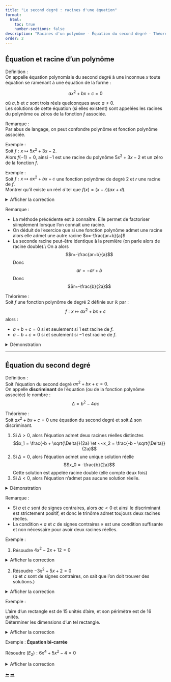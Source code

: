 ```yaml
---
title: "Le second degré : racines d'une équation"
format:
  html:
    toc: true
    number-sections: false
description: "Racines d'un polynôme - Équation du second degré - Théorème de factorisation"
order: 2
---
```


## Équation et racine d'un polynôme

::: {.bloc .def}
<span class="bloc-titre">Définition :</span>  
On appelle équation polynomiale du second degré à une inconnue $x$ toute équation se ramenant à une équation de la forme :

$$
ax^2 + bx + c = 0
$$

où $a, b$ et $c$ sont trois réels quelconques avec $a \neq 0$.  
Les solutions de cette équation (si elles existent) sont appelées les racines du polynôme ou zéros de la fonction $f$ associée.
:::

::: {.bloc .rem}
<span class="bloc-titre">Remarque :</span>  
Par abus de langage, on peut confondre polynôme et fonction polynôme associée.
:::


::: {.bloc .ex}
<span class="bloc-titre">Exemple :</span>  
Soit $f:x \longmapsto 5x^2+3x-2$.  
Alors $f(-1)=0$, ainsi $-1$ est une racine du polynôme $5x^2+3x-2$ et un zéro de la fonction $f$.
:::

::: {.bloc .ex}
<span class="bloc-titre">Exemple :</span>  
Soit $f:x \longmapsto ax^2+bx+c$ une fonction polynôme de degré $2$ et $r$ une racine de $f$.  
Montrer qu'il existe un réel $d$ tel que $f(x)=(x-r)(ax+d)$.

<details class="bloc cor"><summary>Afficher la correction</summary>

On considère $r$ un zéro de $f$, donc $f(r)=0$.  
Ainsi, pour tout réel $x$ :

$$
\begin{aligned}
f(x) &= f(x)-f(r) = ax^2+bx+c - ar^2 - br - c \\
     &= a(x^2 - r^2) + b(x-r) = a(x-r)(x+r) + b(x-r) \\
     &= (x-r)(ax+ar+b)
\end{aligned}
$$

On obtient le résultat voulu en posant $d=ar+b$.
</details>
:::



::: {.bloc .rem}
<span class="bloc-titre">Remarque :</span>  

- La méthode précédente est à connaître. Elle permet de factoriser siimplement lorsque l'on connait une racine.
- On déduit de l'exercice que si une fonction polynôme admet une racine alors elle admet une autre racine $x=-\frac{ar+b}{a}$
- La seconde racine peut-être identique à la première (on parle alors de racine double).\\
On a alors $$r=-\frac{ar+b}{a}$$ Donc $$ar=-ar+b$$
Donc 
$$r=-\frac{b}{2a}$$
:::



::: {.bloc .thm}
<span class="bloc-titre">Théorème :</span>  
Soit $f$ une fonction polynôme de degré $2$ définie sur $\mathbb{R}$ par :  
$$
f:x \longmapsto ax^2+bx+c
$$
alors :

- $a+b+c=0$ si et seulement si $1$ est racine de $f$.
- $a-b+c=0$ si et seulement si $-1$ est racine de $f$.
:::

<details class="bloc demo"><summary>Démonstration</summary>

Soit $f:x \longmapsto ax^2+bx+c$ :

- $a+b+c= 0 \Longleftrightarrow a \times 1^2 + b \times 1 + c = 0 \Longleftrightarrow f(1)= 0$  
- $a-b+c= 0 \Longleftrightarrow a \times (-1)^2 + b \times (-1) + c = 0 \Longleftrightarrow f(-1)= 0$
</details>

---

## Équation du second degré

::: {.bloc .def}
<span class="bloc-titre">Définition :</span>  
Soit l'équation du second degré $ax^2+bx+c=0$.  
On appelle **discriminant** de l'équation (ou de la fonction polynôme associée) le nombre :  
$$
\Delta = b^2 - 4ac
$$
:::

::: {.bloc .thm}
<span class="bloc-titre">Théorème :</span>  
Soit $ax^2 + bx + c =0$ une équation du second degré et soit $\Delta$ son discriminant.

1. Si $\Delta > 0$, alors l'équation admet deux racines réelles distinctes $$x_1 = \frac{-b + \sqrt{\Delta}}{2a} \et ~~x_2 = \frac{-b - \sqrt{\Delta}}{2a}$$
2. Si $\Delta = 0$, alors l'équation admet une unique solution réelle $$x_0 = -\frac{b}{2a}$$ 
Cette solution est appelée racine double (elle compte deux fois)
1. Si $\Delta < 0$, alors l'équation n'admet pas aucune solution réelle.
:::

<details class="bloc demo"><summary>Démonstration</summary>

On traite le cas $a>0$. L'autre cas se traite de la même façon.  

Pour tout réel $x$, 
$$
ax^2+bx+c= 0 \Longleftrightarrow a\left(x + \frac{b}{2a}\right)^2 - \frac{\Delta}{4a^2} = 0
\Longleftrightarrow \left(x + \frac{b}{2a}\right)^2 = \frac{\Delta}{4a^2}
$$

- Si $\Delta >0$, alors $\tfrac{\Delta}{4a^2} >0$.  
$$
\left(x + \tfrac{b}{2a}\right)^2 = \tfrac{\Delta}{4a^2} \Longleftrightarrow 
\begin{cases}
x = - \tfrac{b}{2a} + \tfrac{\sqrt{\Delta}}{2a}\\
\text{ou}\\
x = - \tfrac{b}{2a} - \tfrac{\sqrt{\Delta}}{2a}
\end{cases}
$$

Donc il y a deux solutions : $x_1 = \tfrac{-b + \sqrt{\Delta}}{2a}$ et $x_2 = \tfrac{-b - \sqrt{\Delta}}{2a}$.  

- Si $\Delta =0$, alors $\tfrac{\Delta}{4a^2}  =0$.  
$\left(x + \tfrac{b}{2a}\right)^2 = 0 \Longleftrightarrow x = - \tfrac{b}{2a}$.  
Donc il y a une solution : $x_0 = -\tfrac{b}{2a}$.  

- Si $\Delta <0$, alors $\left(x + \tfrac{b}{2a}\right)^2 = \tfrac{\Delta}{4a^2}$ n'admet aucune solution.  
Le membre de gauche est positif et le membre de droite strictement négatif.  
L'équation n'admet donc aucune solution.
</details>


::: {.bloc .rem}
<span class="bloc-titre">Remarque :</span>  

- Si $a$ et $c$ sont de signes contraires, alors $ac < 0$ et ainsi le discriminant est strictement positif, et donc le trinôme admet toujours deux racines réelles.  
- La condition « $a$ et $c$ de signes contraires » est une condition suffisante et non nécessaire pour avoir deux racines réelles.  
:::


::: {.bloc .ex}
<span class="bloc-titre">Exemple :</span>  

1. Résoudre $4x^2 - 2x + 12 = 0$  

<details class="bloc cor"><summary>Afficher la correction</summary>  
Son discriminant $\Delta = (-2)^2 - 4 \times 4 \times 12 = 4 - 192 < 0$.  

Son discriminant étant négatif, l'équation n'admet donc aucune solution réelle.  
</details>  

2. Résoudre $-3x^2 + 5x + 2 = 0$  
($a$ et $c$ sont de signes contraires, on sait que l'on doit trouver des solutions.)  

<details class="bloc cor"><summary>Afficher la correction</summary>  
Son discriminant $\Delta = 5^2 - 4 \times (-3) \times 2 = 25 + 24 = 49$.  

Son discriminant étant strictement positif, l'équation admet donc deux solutions réelles distinctes :  
$$x_1 = \frac{-5 + \sqrt{49}}{2\times (-3)} = \frac{-5 + 7}{-6}=-\frac{1}{3} \quad \et \quad x_2 = \frac{-5 - \sqrt{49}}{2\times (-3)} = 2$$  
</details>  
:::


::: {.bloc .ex}
<span class="bloc-titre">Exemple :</span>  

L'aire d'un rectangle est de 15 unités d'aire, et son périmètre est de 16 unités.  
Déterminer les dimensions d'un tel rectangle.  

<details class="bloc cor"><summary>Afficher la correction</summary>  
En notant $x$ et $y$ la mesure des côtés de ce rectangle, avec $x\leqslant y$, on a le système :  
$$\left\{\begin{array}{l} xy = 15 \\ x + y = 8 \end{array}\right.$$  

Or pour tout $x, y \in \R$,  
$$\left\{\begin{array}{l} xy = 15 \\ x + y = 8 \end{array}\right. \Longleftrightarrow \left\{\begin{array}{l} x(8-x) = 15 \\ y = 8-x \end{array}\right. \Longleftrightarrow \left\{\begin{array}{l} y = 8-x \\ x^2-8x+15=0 \end{array}\right.$$  

Soit : $x^2 - 8x + 15 = 0$  

$\Delta = (-8)^2 - 4 \times 1 \times 15 = 64 - 60 = 4$  

$\Delta > 0$, ce polynôme admet deux racines réelles distinctes :  
$$x_1 = \frac{8 + \sqrt{4}}{2} = 5 \quad \text{et} \quad x_2 = \frac{8 - \sqrt{4}}{2} = 3$$  

Ainsi, on a respectivement $y_1=3$ et $y_2=5$, donc les dimensions du rectangle sont $3$ et $5$.  
</details>  
:::


::: {.bloc .ex}
<span class="bloc-titre">Exemple : **Équation bi-carrée**</span>  

  
Résoudre $(E_2) : 6x^4 + 5x^2 - 4 = 0$  

<details class="bloc cor"><summary>Afficher la correction</summary>  
Pour tout réel $x$,  
$$6x^4+5x^2-4 = 0 \Longleftrightarrow \left\{\begin{array}{l}X=x^2\\6X^2+5X-4=0\end{array}\right.$$  

Soit alors $(E_2') : 6X^2 + 5X - 4 = 0$.  

Son discriminant est $\Delta = 5^2 - 4 \times 6 \times (-4) = 25 + 96 = 121$.  

Le discriminant étant strictement positif, l'équation $(E_2')$ admet deux solutions réelles distinctes :  
$$X_1 = \frac{-5 + 11}{12} = \frac{1}{2} \quad \text{et} \quad X_2 = \frac{-5 - 11}{12} = -\frac{4}{3}$$  

Ainsi,  
$$6x^4+5x^2-4 = 0 \Longleftrightarrow \left\{\begin{array}{l}X=x^2\\X=\frac{1}{2} \text{ ou } X= -\frac{4}{3}\end{array}\right.$$  

Le carré d'un nombre étant positif, la deuxième équation n'admet aucune solution.  

Les solutions de $(E_2)$ sont donc :  
$$\left\{\frac{\sqrt{2}}{2}\, ; \,-\frac{\sqrt{2}}{2} \right\}$$  
</details>  
:::


<div class="nav-pages">
  <a class="prev" href="definition.html">⬅️</a>
  <a class="next" href="signe.html">➡️</a>
</div>